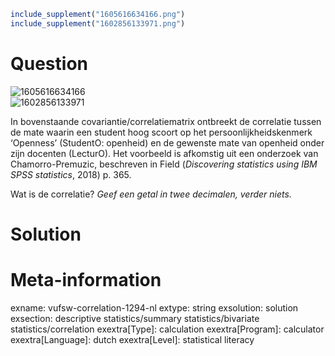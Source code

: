 ```{r, echo = FALSE, results = "hide"}
include_supplement("1605616634166.png")
include_supplement("1602856133971.png")
```

Question
========
<img src="1605616634166.png" class="fr-fic fr-dii tvcss_2"
alt="1605616634166" />  
<img src="1602856133971.png" class="fr-fic fr-dii tvcss_3"
alt="1602856133971" />  
  
In bovenstaande covariantie/correlatiematrix ontbreekt de correlatie
tussen de mate waarin een student hoog scoort op het
persoonlijkheidskenmerk 'Openness' (StudentO: openheid) en de gewenste
mate van openheid onder zijn docenten (LecturO). Het voorbeeld is
afkomstig uit een onderzoek van Chamorro-Premuzic, beschreven in Field
(*Discovering statistics using IBM SPSS statistics*, 2018) p. 365.  
  
Wat is de correlatie? *Geef een getal in twee decimalen, verder niets.*


Solution
========











Meta-information
================
exname: vufsw-correlation-1294-nl
extype: string
exsolution: solution
exsection: descriptive statistics/summary statistics/bivariate statistics/correlation
exextra[Type]: calculation
exextra[Program]: calculator
exextra[Language]: dutch
exextra[Level]: statistical literacy

